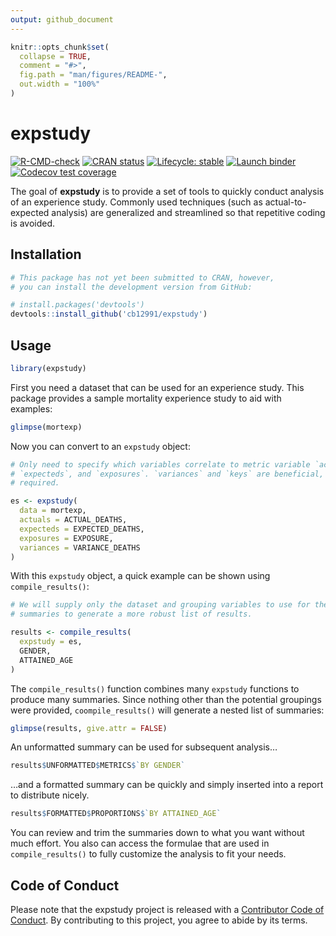```yaml
---
output: github_document
---
```


<!-- README.md is generated from README.Rmd. Please edit that file -->

```r
knitr::opts_chunk$set(
  collapse = TRUE,
  comment = "#>",
  fig.path = "man/figures/README-",
  out.width = "100%"
)
```

# expstudy

<!-- badges: start -->
[![R-CMD-check](https://github.com/cb12991/expstudy/workflows/R-CMD-check/badge.svg)](https://github.com/cb12991/expstudy/actions)
[![CRAN status](https://www.r-pkg.org/badges/version/expstudy)](https://CRAN.R-project.org/package=expstudy)
[![Lifecycle: stable](https://img.shields.io/badge/lifecycle-stable-brightgreen.svg)](https://lifecycle.r-lib.org/articles/stages.html#stable)
[![Launch binder](https://mybinder.org/badge_logo.svg)](https://mybinder.org/v2/gh/cb12991/expstudy/main)
[![Codecov test coverage](https://codecov.io/gh/cb12991/expstudy/branch/main/graph/badge.svg)](https://app.codecov.io/gh/cb12991/expstudy?branch=main)
<!-- badges: end -->

The goal of __expstudy__ is to provide a set of tools to quickly conduct analysis of an experience study. Commonly used techniques (such as actual-to-expected analysis) are generalized and streamlined so that repetitive coding is avoided. 

## Installation

```r
# This package has not yet been submitted to CRAN, however,
# you can install the development version from GitHub:

# install.packages('devtools')
devtools::install_github('cb12991/expstudy')
```

## Usage

```r
library(expstudy)
```

First you need a dataset that can be used for an experience study. This package provides a sample mortality experience study to aid with examples:

```r
glimpse(mortexp)
```

Now you can convert to an `expstudy` object:

```r
# Only need to specify which variables correlate to metric variable `actuals`, 
# `expecteds`, and `exposures`. `variances` and `keys` are beneficial, but not
# required. 

es <- expstudy(
  data = mortexp,
  actuals = ACTUAL_DEATHS,
  expecteds = EXPECTED_DEATHS,
  exposures = EXPOSURE,
  variances = VARIANCE_DEATHS
)
```

With this `expstudy` object, a quick example can be shown using `compile_results()`:

```r
# We will supply only the dataset and grouping variables to use for the 
# summaries to generate a more robust list of results. 

results <- compile_results(
  expstudy = es,
  GENDER,
  ATTAINED_AGE
)
```

The `compile_results()` function combines many `expstudy` functions to produce many summaries. Since nothing other than the potential groupings were provided, `coompile_results()` will generate a nested list of summaries:

```r
glimpse(results, give.attr = FALSE)
```

An unformatted summary can be used for subsequent analysis...

```r
results$UNFORMATTED$METRICS$`BY GENDER`
```

...and a formatted summary can be quickly and simply inserted into a report to distribute nicely. 

```r
results$FORMATTED$PROPORTIONS$`BY ATTAINED_AGE`
```

You can review and trim the summaries down to what you want without much effort. You also can access the formulae that are used in `compile_results()` to fully customize the analysis to fit your needs. 

## Code of Conduct

Please note that the expstudy project is released with a [Contributor Code of Conduct](https://cb12991.github.io/expstudy/CODE_OF_CONDUCT.html). By contributing to this project, you agree to abide by its terms.

